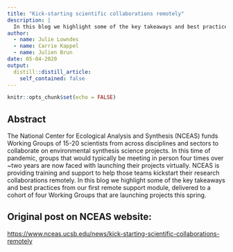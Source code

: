 ```yaml
---
title: "Kick-starting scientific collaborations remotely"
description: |
  In this blog we highlight some of the key takeaways and best practices from our first remote support module, delivered to a cohort of four Working Groups that are launching projects this spring.
author:
  - name: Julie Lowndes
  - name: Carrie Kappel 
  - name: Julien Brun
date: 05-04-2020
output:
  distill::distill_article:
    self_contained: false
---
```



```r
knitr::opts_chunk$set(echo = FALSE)
```

## Abstract

The National Center for Ecological Analysis and Synthesis (NCEAS) funds Working Groups of 15-20 scientists from across disciplines and sectors to collaborate on environmental synthesis science projects. In this time of pandemic, groups that would typically be meeting in person four times over ~two years are now faced with launching their projects virtually. NCEAS is providing training and support to help those teams kickstart their research collaborations remotely. In this blog we highlight some of the key takeaways and best practices from our first remote support module, delivered to a cohort of four Working Groups that are launching projects this spring.

## Original post on NCEAS website:

<https://www.nceas.ucsb.edu/news/kick-starting-scientific-collaborations-remotely>



